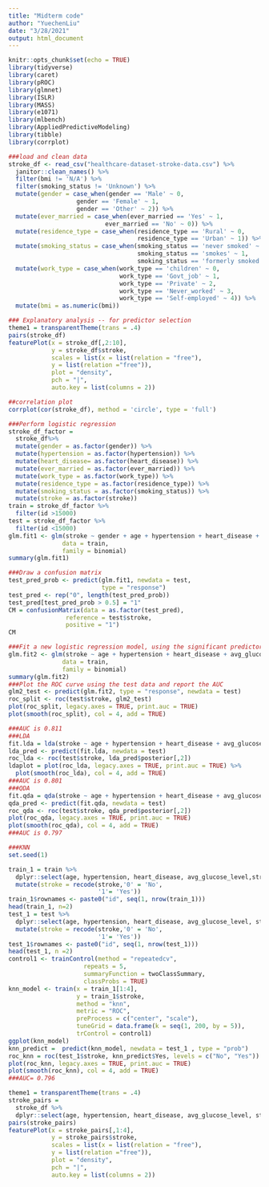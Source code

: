 ```yaml
---
title: "Midterm code"
author: "YuechenLiu"
date: "3/28/2021"
output: html_document
---
```


```r
knitr::opts_chunk$set(echo = TRUE)
library(tidyverse)
library(caret)
library(pROC)
library(glmnet)
library(ISLR)
library(MASS)
library(e1071)
library(mlbench)
library(AppliedPredictiveModeling)
library(tibble)
library(corrplot)
```

```r
###load and clean data
stroke_df <- read_csv("healthcare-dataset-stroke-data.csv") %>%
  janitor::clean_names() %>%
  filter(bmi != 'N/A') %>% 
  filter(smoking_status != 'Unknown') %>% 
  mutate(gender = case_when(gender == 'Male' ~ 0,
                   gender == 'Female' ~ 1,
                   gender == 'Other' ~ 2)) %>% 
  mutate(ever_married = case_when(ever_married == 'Yes' ~ 1,
                           ever_married == 'No' ~ 0)) %>% 
  mutate(residence_type = case_when(residence_type == 'Rural' ~ 0,
                                    residence_type == 'Urban' ~ 1)) %>%
  mutate(smoking_status = case_when(smoking_status == 'never smoked' ~ 0,
                                    smoking_status == 'smokes' ~ 1,
                                    smoking_status == 'formerly smoked' ~ 2)) %>%
  mutate(work_type = case_when(work_type == 'children' ~ 0,
                               work_type == 'Govt_job' ~ 1,
                               work_type == 'Private' ~ 2,
                               work_type == 'Never_worked' ~ 3,
                               work_type == 'Self-employed' ~ 4)) %>% 
  mutate(bmi = as.numeric(bmi))
```


```r
### Explanatory analysis -- for predictor selection
theme1 = transparentTheme(trans = .4)
pairs(stroke_df)
featurePlot(x = stroke_df[,2:10],
            y = stroke_df$stroke,
            scales = list(x = list(relation = "free"), 
            y = list(relation ="free")),  
            plot = "density",
            pch = "|",
            auto.key = list(columns = 2))

##correlation plot
corrplot(cor(stroke_df), method = 'circle', type = 'full')
```

```r
###Perform logistic regression
stroke_df_factor = 
  stroke_df%>% 
  mutate(gender = as.factor(gender)) %>% 
  mutate(hypertension = as.factor(hypertension)) %>% 
  mutate(heart_disease= as.factor(heart_disease)) %>% 
  mutate(ever_married = as.factor(ever_married)) %>% 
  mutate(work_type = as.factor(work_type)) %>% 
  mutate(residence_type = as.factor(residence_type)) %>% 
  mutate(smoking_status = as.factor(smoking_status)) %>% 
  mutate(stroke = as.factor(stroke))
train = stroke_df_factor %>% 
  filter(id >15000)
test = stroke_df_factor %>% 
  filter(id <15000)
glm.fit1 <- glm(stroke ~ gender + age + hypertension + heart_disease + ever_married + work_type + residence_type + avg_glucose_level + bmi + smoking_status, 
               data = train,
               family = binomial)
summary(glm.fit1)


```


```r
###Draw a confusion matrix
test_pred_prob <- predict(glm.fit1, newdata = test,
                          type = "response")
test_pred <- rep("0", length(test_pred_prob))
test_pred[test_pred_prob > 0.5] = "1"
CM = confusionMatrix(data = as.factor(test_pred),
                reference = test$stroke,
                positive = "1")
CM

```

```r
###Fit a new logistic regression model, using the significant predictors interpreted from the former model.
glm.fit2 <- glm(stroke ~ age + hypertension + heart_disease + avg_glucose_level, 
               data = train,
               family = binomial)
summary(glm.fit2)
###Plot the ROC curve using the test data and report the AUC
glm2_test <- predict(glm.fit2, type = "response", newdata = test)
roc_split <- roc(test$stroke, glm2_test)
plot(roc_split, legacy.axes = TRUE, print.auc = TRUE)
plot(smooth(roc_split), col = 4, add = TRUE)

###AUC is 0.811
###LDA
fit.lda = lda(stroke ~ age + hypertension + heart_disease + avg_glucose_level, data = train)
lda_pred <- predict(fit.lda, newdata = test)
roc_lda <- roc(test$stroke, lda_pred$posterior[,2])
ldaplot = plot(roc_lda, legacy.axes = TRUE, print.auc = TRUE) %>%
  plot(smooth(roc_lda), col = 4, add = TRUE)
###AUC is 0.801
###QDA
fit.qda = qda(stroke ~ age + hypertension + heart_disease + avg_glucose_level, data = train)
qda_pred <- predict(fit.qda, newdata = test)
roc_qda <- roc(test$stroke, qda_pred$posterior[,2])
plot(roc_qda, legacy.axes = TRUE, print.auc = TRUE)
plot(smooth(roc_qda), col = 4, add = TRUE)
###AUC is 0.797

```

```r
###KNN
set.seed(1)

train_1 = train %>% 
  dplyr::select(age, hypertension, heart_disease, avg_glucose_level,stroke) %>% 
  mutate(stroke = recode(stroke,'0' = 'No',
                         '1'= 'Yes'))
train_1$rownames <- paste0("id", seq(1, nrow(train_1)))
head(train_1, n=2)
test_1 = test %>% 
  dplyr::select(age, hypertension, heart_disease, avg_glucose_level, stroke) %>% 
  mutate(stroke = recode(stroke,'0' = 'No',
                         '1'= 'Yes'))
test_1$rownames <- paste0("id", seq(1, nrow(test_1)))
head(test_1, n =2)
control1 <- trainControl(method = "repeatedcv",
                     repeats = 5,
                     summaryFunction = twoClassSummary,
                     classProbs = TRUE)
knn_model <- train(x = train_1[1:4],
                   y = train_1$stroke,
                   method = "knn",
                   metric = "ROC",
                   preProcess = c("center", "scale"),
                   tuneGrid = data.frame(k = seq(1, 200, by = 5)),
                   trControl = control1)
ggplot(knn_model)
knn_predict =  predict(knn_model, newdata = test_1 , type = "prob")
roc_knn = roc(test_1$stroke, knn_predict$Yes, levels = c("No", "Yes"))
plot(roc_knn, legacy.axes = TRUE, print.auc = TRUE)
plot(smooth(roc_knn), col = 4, add = TRUE)
###AUC= 0.796

theme1 = transparentTheme(trans = .4)
stroke_pairs = 
  stroke_df %>% 
  dplyr::select(age, hypertension, heart_disease, avg_glucose_level, stroke)
pairs(stroke_pairs)
featurePlot(x = stroke_pairs[,1:4],
            y = stroke_pairs$stroke,
            scales = list(x = list(relation = "free"), 
            y = list(relation ="free")),  
            plot = "density",
            pch = "|",
            auto.key = list(columns = 2))

```
